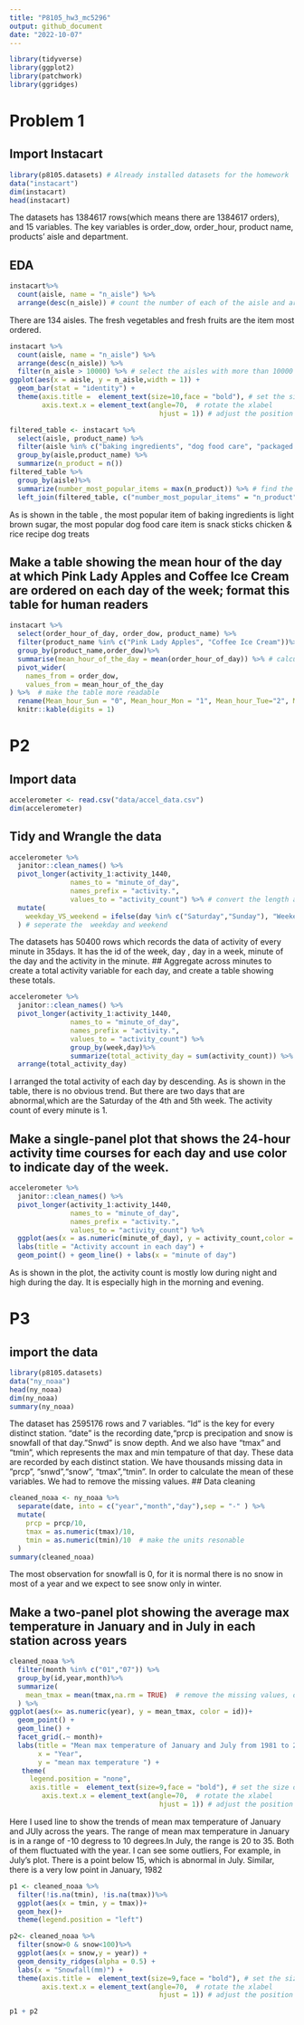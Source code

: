```yaml
---
title: "P8105_hw3_mc5296"
output: github_document
date: "2022-10-07"
---
```


```r
library(tidyverse)
library(ggplot2)
library(patchwork)
library(ggridges)
```

# Problem 1

## Import Instacart

```r
library(p8105.datasets) # Already installed datasets for the homework
data("instacart")
dim(instacart)
head(instacart)
```

The datasets has 1384617 rows(which means there are 1384617 orders), and 15 variables. The key variables is order_dow, order_hour, product name, products' aisle and department.

## EDA

```r
instacart%>%
  count(aisle, name = "n_aisle") %>%
  arrange(desc(n_aisle)) # count the number of each of the aisle and arrange them in a decreasing order.
```

There are 134 aisles. The fresh vegetables and fresh fruits are the item most ordered.

```r
instacart %>%
  count(aisle, name = "n_aisle") %>%
  arrange(desc(n_aisle)) %>%
  filter(n_aisle > 10000) %>% # select the aisles with more than 10000 items
ggplot(aes(x = aisle, y = n_aisle,width = 1)) +
  geom_bar(stat = "identity") + 
  theme(axis.title =  element_text(size=10,face = "bold"), # set the size of the xlabel
        axis.text.x = element_text(angle=70,  # rotate the xlabel
                                     hjust = 1)) # adjust the position of the xlabel text
```

```r
filtered_table <- instacart %>%
  select(aisle, product_name) %>%
  filter(aisle %in% c("baking ingredients", "dog food care", "packaged vegetables fruits"))%>% # select the row and column we need
  group_by(aisle,product_name) %>%
  summarize(n_product = n())  
filtered_table %>%
  group_by(aisle)%>%
  summarize(number_most_popular_items = max(n_product)) %>% # find the number of most popular item of each aisle
  left_join(filtered_table, c("number_most_popular_items" = "n_product","aisle" = "aisle")) #find the correspond items to the number of most popular item
```

As is shown in the table , the most popular item of baking ingredients is light brown sugar, the most popular dog food care item is snack sticks chicken & rice recipe dog treats

## Make a table showing the mean hour of the day at which Pink Lady Apples and Coffee Ice Cream are ordered on each day of the week; format this table for human readers

```r
instacart %>%
  select(order_hour_of_day, order_dow, product_name) %>%
  filter(product_name %in% c("Pink Lady Apples", "Coffee Ice Cream"))%>% # we only need these two products
  group_by(product_name,order_dow)%>%
  summarise(mean_hour_of_the_day = mean(order_hour_of_day)) %>% # calculate the mean purchase hour for each pf the product pf each day in the week
  pivot_wider(
    names_from = order_dow,
    values_from = mean_hour_of_the_day
) %>%  # make the table more readable
  rename(Mean_hour_Sun = "0", Mean_hour_Mon = "1", Mean_hour_Tue="2", Mean_hour_Wed = "3", Mean_hour_Thu = "4", Mean_hour_Fri = "5", Mean_hour_Sat = "6")%>% 
  knitr::kable(digits = 1)
```

# P2

## Import data

```r
accelerometer <- read.csv("data/accel_data.csv")
dim(accelerometer)
```

## Tidy and Wrangle the data

```r
accelerometer %>%
  janitor::clean_names() %>%
  pivot_longer(activity_1:activity_1440,
               names_to = "minute_of_day",
               names_prefix = "activity.",
               values_to = "activity_count") %>% # convert the length and width to make the dataframe looks better.
  mutate(
    weekday_VS_weekend = ifelse(day %in% c("Saturday","Sunday"), "Weekend", "weekday")
  ) # seperate the  weekday and weekend
```

The datasets has 50400 rows which records the data of activity of every minute in 35days. It has the id of the week, day , day in a week, minute of the day and the activity in the minute. \## Aggregate across minutes to create a total activity variable for each day, and create a table showing these totals.

```r
accelerometer %>%
  janitor::clean_names() %>%
  pivot_longer(activity_1:activity_1440,
               names_to = "minute_of_day",
               names_prefix = "activity.",
               values_to = "activity_count") %>%
               group_by(week,day)%>%
               summarize(total_activity_day = sum(activity_count)) %>%
  arrange(total_activity_day)
```

I arranged the total activity of each day by descending. As is shown in the table, there is no obvious trend. But there are two days that are abnormal,which are the Saturday of the 4th and 5th week. The activity count of every minute is 1. 

## Make a single-panel plot that shows the 24-hour activity time courses for each day and use color to indicate day of the week.

```r
accelerometer %>%
  janitor::clean_names() %>%
  pivot_longer(activity_1:activity_1440,
               names_to = "minute_of_day",
               names_prefix = "activity.",
               values_to = "activity_count") %>%
  ggplot(aes(x = as.numeric(minute_of_day), y = activity_count,color = day)) +  #"minute_of_day" is a character vector, so we need to convert it to numeric vector.
  labs(title = "Activity account in each day") +
  geom_point() + geom_line() + labs(x = "minute of day")
```

As is shown in the plot, the activity count is mostly low during night and high during the day. It is especially high in the morning and evening. 

# P3 

## import the data

```r
library(p8105.datasets)
data("ny_noaa")
head(ny_noaa)
dim(ny_noaa)
summary(ny_noaa)
```
The dataset has 2595176 rows and  7 variables. "Id" is the key for every distinct station. "date" is the recording date,"prcp is precipation and snow is snowfall  of that day. "Snwd" is snow depth. And we also have "tmax" and "tmin", which represents the max and min tempature of that day. These data are recorded by each distinct station. We have thousands missing data in ”prcp", "snwd","snow", "tmax","tmin". In order to calculate the mean of these variables. We had to remove the missing values.
## Data cleaning

```r
cleaned_noaa <- ny_noaa %>%
  separate(date, into = c("year","month","day"),sep = "-" ) %>%
  mutate(
    prcp = prcp/10,
    tmax = as.numeric(tmax)/10,
    tmin = as.numeric(tmin)/10  # make the units resonable
  ) 
summary(cleaned_noaa)
```

The most observation for snowfall is 0, for it is normal there is no snow in most of a year and we expect to see snow only in winter.

## Make a two-panel plot showing the average max temperature in January and in July in each station across years

```r
cleaned_noaa %>%
  filter(month %in% c("01","07")) %>% 
  group_by(id,year,month)%>%
  summarize(
    mean_tmax = mean(tmax,na.rm = TRUE)  # remove the missing values, otherwise we cannot calculate the mean.
  ) %>%
ggplot(aes(x= as.numeric(year), y = mean_tmax, color = id))+
  geom_point() +
  geom_line() +
  facet_grid(.~ month)+
  labs(title = "Mean max temperature of January and July from 1981 to 2010",
       x = "Year",
       y = "mean max temperature ") +
   theme(
     legend.position = "none",
     axis.title =  element_text(size=9,face = "bold"), # set the size of the xlabel
        axis.text.x = element_text(angle=70,  # rotate the xlabel
                                     hjust = 1)) # adjust the position of the xlabel text
```
Here I used line to show the trends of mean max temperature of January and JUly across the years. The range of mean max temperature in January is in a range of -10 degress to  10 degrees.In  July, the range is  20  to 35. Both of them fluctuated with the year.
I can see some outliers, For example, in July's plot. There is a point below 15, which is abnormal in July. Similar, there is a very low point in January, 1982
```r
p1 <- cleaned_noaa %>%
  filter(!is.na(tmin), !is.na(tmax))%>%
  ggplot(aes(x = tmin, y = tmax))+
  geom_hex()+
  theme(legend.position = "left")

p2<- cleaned_noaa %>%
  filter(snow>0 & snow<100)%>%
  ggplot(aes(x = snow,y = year)) +
  geom_density_ridges(alpha = 0.5) +
  labs(x = "Snowfall(mm)") +
  theme(axis.title =  element_text(size=9,face = "bold"), # set the size of the xlabel
        axis.text.x = element_text(angle=70,  # rotate the xlabel
                                     hjust = 1)) # adjust the position of the xlabel text

p1 + p2
```
